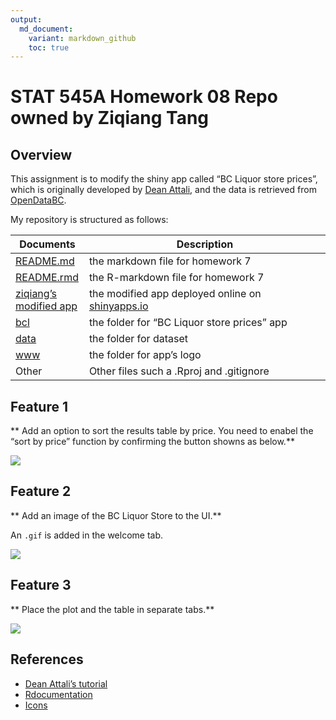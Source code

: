 ```yaml
---
output:
  md_document:
    variant: markdown_github
    toc: true
---
```


# STAT 545A Homework 08 Repo owned by Ziqiang Tang

## Overview

This assignment is to modify the shiny app called "BC Liquor store prices", which is originally developed by [Dean Attali](https://github.com/daattali/shiny-server/tree/master/bcl), and the data is retrieved from [OpenDataBC](https://www.opendatabc.ca/dataset/bc-liquor-store-product-price-list-current-prices).

My repository is structured as follows:

| Documents | Description                        |
|-----------|------------------------------------|
| [README.md](https://github.com/STAT545-UBC-students/hw08-ziqiangt/blob/master/README.md)   | the markdown file for homework 7   |
| [README.rmd](https://github.com/STAT545-UBC-students/hw08-ziqiangt/blob/master/README.Rmd) | the R-markdown file for homework 7   |
| [ziqiang's modified app](https://ziqiangt.shinyapps.io/BC_liquor_app/)  | the modified app deployed online on [shinyapps.io](http://www.shinyapps.io/) |
| [bcl](https://github.com/STAT545-UBC-students/hw08-ziqiangt/tree/master/bcl)  | the folder for "BC Liquor store prices" app   |
| [data](https://github.com/STAT545-UBC-students/hw08-ziqiangt/tree/master/bcl/data)  | the folder for dataset  |
| [www](https://github.com/STAT545-UBC-students/hw08-ziqiangt/tree/master/bcl/www)  | the folder for app's logo  |
|Other | Other files such a .Rproj and .gitignore|

## Feature 1

** Add an option to sort the results table by price. You need to enabel the "sort by price" function by confirming the button showns as below.**

![](./image/sort_by_price.png)

## Feature 2

** Add an image of the BC Liquor Store to the UI.**

An `.gif` is added in the welcome tab.

![](./bcl/www/logo.gif)

## Feature 3

** Place the plot and the table in separate tabs.**

![](./image/tapsetPanel.png)


## References
- [Dean Attali's tutorial](http://deanattali.com/blog/building-shiny-apps-tutorial/)
- [Rdocumentation](https://www.rdocumentation.org/)
- [Icons](http://fontawesome.io/icons/)